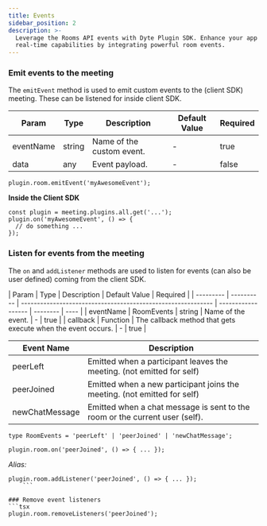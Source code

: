 ```yaml
---
title: Events
sidebar_position: 2
description: >-
  Leverage the Rooms API events with Dyte Plugin SDK. Enhance your app's
  real-time capabilities by integrating powerful room events.
---
```


### Emit events to the meeting

The `emitEvent` method is used to emit custom events to the (client SDK)
meeting. These can be listened for inside client SDK.

| Param     | Type   | Description               | Default Value | Required |
| --------- | ------ | ------------------------- | ------------- | -------- |
| eventName | string | Name of the custom event. | -             | true     |
| data      | any    | Event payload.            | -             | false    |

```tsx
plugin.room.emitEvent('myAwesomeEvent');
```

**Inside the Client SDK**

```tsx
const plugin = meeting.plugins.all.get('...');
plugin.on('myAwesomeEvent', () => {
  // do something ...
});
```

### Listen for events from the meeting

The `on` and `addListener` methods are used to listen for events (can also be
user defined) coming from the client SDK.

| Param     | Type       | Description                                                  | Default Value      | Required |
| --------- | ---------- | ------------------------------------------------------------ | ------------------ | -------- | ---- |
| eventName | RoomEvents | string                                                       | Name of the event. | -        | true |
| callback  | Function   | The callback method that gets execute when the event occurs. | -                  | true     |

| Event Name     | Description                                                                 |
| -------------- | --------------------------------------------------------------------------- |
| peerLeft       | Emitted when a participant leaves the meeting. (not emitted for self)       |
| peerJoined     | Emitted when a new participant joins the meeting. (not emitted for self)    |
| newChatMessage | Emitted when a chat message is sent to the room or the current user (self). |

```tsx
type RoomEvents = 'peerLeft' | 'peerJoined' | 'newChatMessage';
```

```tsx
plugin.room.on('peerJoined', () => { ... });
```

_Alias:_

````tsx
plugin.room.addListener('peerJoined', () => { ... });
    ```

### Remove event listeners
```tsx
plugin.room.removeListeners('peerJoined');
````

<head>
  <title>Plugin SDK Events</title>
</head>
